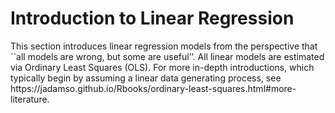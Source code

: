 # Introduction to Linear Regression

This section introduces linear regression models from the perspective that ``all models are wrong, but some are useful''. All linear models are estimated via Ordinary Least Squares (OLS). For more in-depth introductions, which typically begin by assuming a linear data generating process, see https://jadamso.github.io/Rbooks/ordinary-least-squares.html#more-literature.

